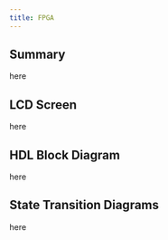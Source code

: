 ```yaml
---
title: FPGA
---
```


## Summary

here

## LCD Screen

here

## HDL Block Diagram

here

## State Transition Diagrams

here